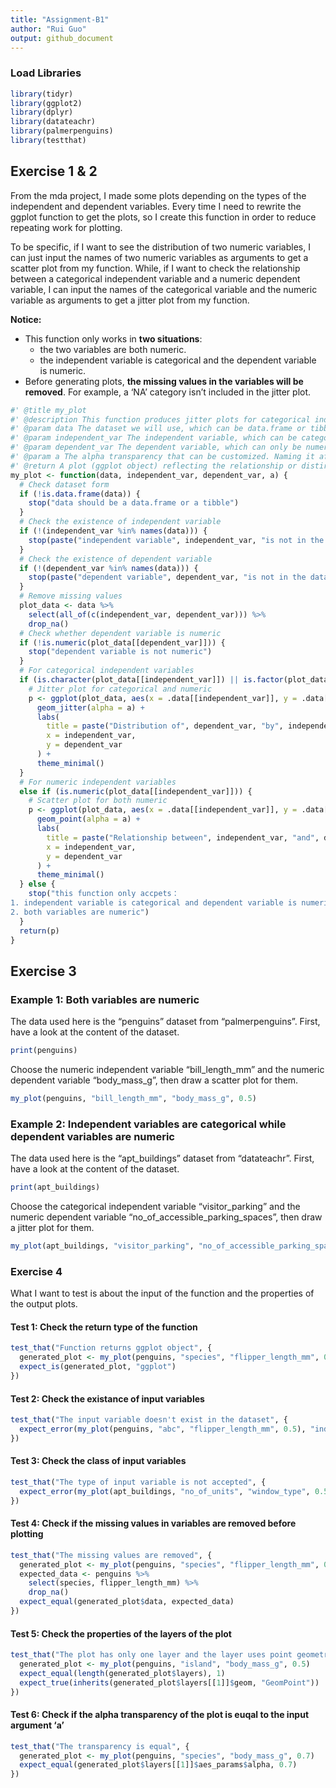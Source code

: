 ```yaml
---
title: "Assignment-B1"
author: "Rui Guo"
output: github_document
---
```

### Load Libraries
```r
library(tidyr)
library(ggplot2)
library(dplyr)
library(datateachr)
library(palmerpenguins)
library(testthat)
```
## Exercise 1 & 2
From the mda project, I made some plots depending on the types of the independent and dependent variables. Every time I need to rewrite the ggplot function to get the plots, so I create this function in order to reduce repeating work for plotting. 

To be specific, if I want to see the distribution of two numeric variables, I can just input the names of two numeric variables as arguments to get a scatter plot from my function. While, if I want to check the relationship between a categorical independent variable and a numeric dependent variable, I can input the names of the categorical variable and the numeric variable as arguments to get a jitter plot from my function. 

**Notice:** 

- This function only works in **two situations**:
  - the two variables are both numeric.
  - the independent variable is categorical and the dependent variable is numeric.
  
- Before generating plots, **the missing values in the variables will be removed**. For example, a 'NA' category isn't included in the jitter plot.
```r
#' @title my_plot
#' @description This function produces jitter plots for categorical independent variables & numeric dependent variables, and scatter plots for numeric independent & dependent variables.
#' @param data The dataset we will use, which can be data.frame or tibble. The naming is straightforward.
#' @param independent_var The independent variable, which can be categorical or numeric. The naming is straightforward.
#' @param dependent_var The dependent variable, which can only be numeric. The naming is straightforward.
#' @param a The alpha transparency that can be customized. Naming it after the initial of "alpha".
#' @return A plot (ggplot object) reflecting the relationship or distirbution between the two variables, it can be jitter plot or scatter plot.
my_plot <- function(data, independent_var, dependent_var, a) {
  # Check dataset form
  if (!is.data.frame(data)) {
    stop("data should be a data.frame or a tibble")
  }
  # Check the existence of independent variable
  if (!(independent_var %in% names(data))) {
    stop(paste("independent variable", independent_var, "is not in the dataset"))
  }
  # Check the existence of dependent variable
  if (!(dependent_var %in% names(data))) {
    stop(paste("dependent variable", dependent_var, "is not in the dataset"))
  }
  # Remove missing values
  plot_data <- data %>%
    select(all_of(c(independent_var, dependent_var))) %>%
    drop_na()
  # Check whether dependent variable is numeric
  if (!is.numeric(plot_data[[dependent_var]])) {
    stop("dependent variable is not numeric")
  }
  # For categorical independent variables
  if (is.character(plot_data[[independent_var]]) || is.factor(plot_data[[independent_var]])) {
    # Jitter plot for categorical and numeric
    p <- ggplot(plot_data, aes(x = .data[[independent_var]], y = .data[[dependent_var]])) +
      geom_jitter(alpha = a) +
      labs(
        title = paste("Distribution of", dependent_var, "by", independent_var),
        x = independent_var,
        y = dependent_var
      ) +
      theme_minimal()
  }
  # For numeric independent variables
  else if (is.numeric(plot_data[[independent_var]])) {
    # Scatter plot for both numeric
    p <- ggplot(plot_data, aes(x = .data[[independent_var]], y = .data[[dependent_var]])) +
      geom_point(alpha = a) +
      labs(
        title = paste("Relationship between", independent_var, "and", dependent_var),
        x = independent_var,
        y = dependent_var
      ) +
      theme_minimal()
  } else {
    stop("this function only accpets：
1. independent variable is categorical and dependent variable is numeric
2. both variables are numeric")
  }
  return(p)
}
```

## Exercise 3
### Example 1: Both variables are numeric
The data used here is the "penguins" dataset from "palmerpenguins".
First, have a look at the content of the dataset.
```r
print(penguins)
```
Choose the numeric independent variable "bill_length_mm" and the numeric dependent variable "body_mass_g", then draw a scatter plot for them.
```r
my_plot(penguins, "bill_length_mm", "body_mass_g", 0.5)
```

### Example 2: Independent variables are categorical while dependent variables are numeric
The data used here is the "apt_buildings" dataset from "datateachr".
First, have a look at the content of the dataset.
```r
print(apt_buildings)
```
Choose the categorical independent variable "visitor_parking" and the numeric dependent variable "no_of_accessible_parking_spaces", then draw a jitter plot for them.
```r
my_plot(apt_buildings, "visitor_parking", "no_of_accessible_parking_spaces", 0.3)
```


### Exercise 4
What I want to test is about the input of the function and the properties of the output plots.

#### Test 1: Check the return type of the function
```r
test_that("Function returns ggplot object", {
  generated_plot <- my_plot(penguins, "species", "flipper_length_mm", 0.5)
  expect_is(generated_plot, "ggplot")
})
```

#### Test 2: Check the existance of input variables
```r
test_that("The input variable doesn't exist in the dataset", {
  expect_error(my_plot(penguins, "abc", "flipper_length_mm", 0.5), "independent variable abc is not in the dataset")
})
```

#### Test 3: Check the class of input variables
```r
test_that("The type of input variable is not accepted", {
  expect_error(my_plot(apt_buildings, "no_of_units", "window_type", 0.5), "dependent variable is not numeric")
})
```

#### Test 4: Check if the missing values in variables are removed before plotting
```r
test_that("The missing values are removed", {
  generated_plot <- my_plot(penguins, "species", "flipper_length_mm", 0.5)
  expected_data <- penguins %>%
    select(species, flipper_length_mm) %>%
    drop_na()
  expect_equal(generated_plot$data, expected_data)
})
```

#### Test 5: Check the properties of the layers of the plot
```r
test_that("The plot has only one layer and the layer uses point geometry", {
  generated_plot <- my_plot(penguins, "island", "body_mass_g", 0.5)
  expect_equal(length(generated_plot$layers), 1)
  expect_true(inherits(generated_plot$layers[[1]]$geom, "GeomPoint"))
})
```

#### Test 6: Check if the alpha transparency of the plot is euqal to the input argument 'a'
```r
test_that("The transparency is equal", {
  generated_plot <- my_plot(penguins, "species", "body_mass_g", 0.7)
  expect_equal(generated_plot$layers[[1]]$aes_params$alpha, 0.7)
})
```
